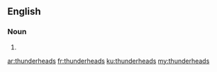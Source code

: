 ==English==

===Noun===
{{head|en|plural}}

# {{plural of|thunderhead|lang=en|nocat=1}}

[[ar:thunderheads]]
[[fr:thunderheads]]
[[ku:thunderheads]]
[[my:thunderheads]]